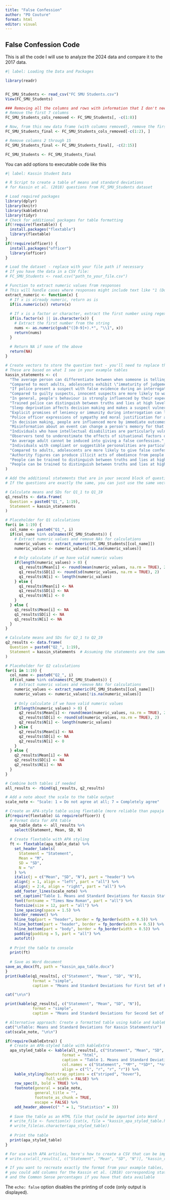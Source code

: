 ```yaml
---
title: "False Confession"
author: "PO Couture"
format: html
editor: visual
---
```


## False Confession Code

This is all the code I will use to analyze the 2024 data and compare it to the 
2017 data.

```r
#| label: Loading the Data and Packages

library(readr)


FC_SMU_Students <- read_csv("FC SMU Students.csv")
View(FC_SMU_Students)

### Removing all the columns and rows with information that I don't need
# Remove the first 7 columns
FC_SMU_Students_cols_removed <- FC_SMU_Students[, -c(1:8)]

# Now, from this new data frame (with columns removed), remove the first 2 rows
FC_SMU_Students_final <- FC_SMU_Students_cols_removed[-c(1:2), ]

# Remove columns 2 through 15
FC_SMU_Students_final <- FC_SMU_Students_final[, -c(2:15)]

FC_SMU_Students <- FC_SMU_Students_final

```

You can add options to executable code like this

```r
#| label: Kassin Student Data

# R Script to create a table of means and standard deviations 
# for Kassin et al. (2018) questions from FC_SMU_Students dataset

# Load required packages
library(dplyr)
library(knitr)
library(kableExtra)
library(tidyr)
# Check for additional packages for table formatting
if(!require(flextable)) {
  install.packages("flextable")
  library(flextable)
}
if(!require(officer)) {
  install.packages("officer")
  library(officer)
}

# Load the dataset - replace with your file path if necessary
# If you have the data in a CSV file:
# FC_SMU_Students <- read.csv("path_to_your_file.csv")

# Function to extract numeric values from responses
# This will handle cases where responses might include text like "1 (Do not agree at all)"
extract_numeric <- function(x) {
  # If x is already numeric, return as is
  if(is.numeric(x)) return(x)
  
  # If x is a factor or character, extract the first number using regex
  if(is.factor(x) || is.character(x)) {
    # Extract the first number from the string
    nums <- as.numeric(gsub("([0-9]+).*", "\\1", x))
    return(nums)
  }
  
  # Return NA if none of the above
  return(NA)
}

# Create vectors to store the question text - you'll need to replace these with your actual question texts
# These are based on what I see in your example tables
kassin_statements <- c(
  "The average person can differentiate between when someone is telling the truth or lying.",
  "Compared to most adults, adolescents exhibit \"immaturity of judgement\" in their decision-making.",
  "If police present a suspect with false evidence during an interrogation, it is more likely that the suspect will confess to a crime they did not commit.",
  "Compared to guilty suspects, innocent suspects are more likely to waive their Charter rights.",
  "In general, people's behaviour is strongly influenced by their expectations of reward and punishment.",
  "Trained police can distinguish between truths and lies at high levels of accuracy.",
  "Sleep deprivation affects decision making and makes a suspect vulnerable to influence.",
  "Explicit promises of leniency or immunity during interrogation can lead a person to confess to a crime that they did not commit.",
  "Police officer expressions of sympathy and moral justification for a crime can lead a suspect to believe that the police will be lenient with them when they confess to a crime.",
  "In decision making, people are influenced more by immediate outcomes than by longer term consequences.",
  "Misinformation about an event can change a person's memory for that event.",
  "Individuals who have intellectual disabilities are particularly vulnerable to the pressures of police.",
  "Observers tend to underestimate the effects of situational factors on the behaviour of other people.",
  "An average adult cannot be induced into giving a false confession.",
  "Individuals with compliant or suggestible personalities are particularly vulnerable to influence during an interrogation.",
  "Compared to adults, adolescents are more likely to give false confessions.",
  "Authority figures can produce illicit acts of obedience from people through a step-by-step process of gradual escalation.",
  "People can be trained to distinguish between truths and lies at high levels of accuracy by observing nonverbal symptoms of anxiety.",
  "People can be trained to distinguish between truths and lies at high levels of accuracy by learning how to detect micro-expressions in the face."
)

# Add the additional statements that are in your second block of questions (Q2_1 to Q2_19)
# If the questions are exactly the same, you can just use the same vector

# Calculate means and SDs for Q1_1 to Q1_19
q1_results <- data.frame(
  Question = paste0("Q1_", 1:19),
  Statement = kassin_statements
)

# Placeholder for Q1 calculations
for(i in 1:19) {
  col_name <- paste0("Q1_", i)
  if(col_name %in% colnames(FC_SMU_Students)) {
    # Extract numeric values and remove NAs for calculations
    numeric_values <- extract_numeric(FC_SMU_Students[[col_name]])
    numeric_values <- numeric_values[!is.na(numeric_values)]
    
    # Only calculate if we have valid numeric values
    if(length(numeric_values) > 0) {
      q1_results$Mean[i] <- round(mean(numeric_values, na.rm = TRUE), 2)
      q1_results$SD[i] <- round(sd(numeric_values, na.rm = TRUE), 2)
      q1_results$N[i] <- length(numeric_values)
    } else {
      q1_results$Mean[i] <- NA
      q1_results$SD[i] <- NA
      q1_results$N[i] <- 0
    }
  } else {
    q1_results$Mean[i] <- NA
    q1_results$SD[i] <- NA
    q1_results$N[i] <- NA
  }
}

# Calculate means and SDs for Q2_1 to Q2_19
q2_results <- data.frame(
  Question = paste0("Q2_", 1:19),
  Statement = kassin_statements  # Assuming the statements are the same
)

# Placeholder for Q2 calculations
for(i in 1:19) {
  col_name <- paste0("Q2_", i)
  if(col_name %in% colnames(FC_SMU_Students)) {
    # Extract numeric values and remove NAs for calculations
    numeric_values <- extract_numeric(FC_SMU_Students[[col_name]])
    numeric_values <- numeric_values[!is.na(numeric_values)]
    
    # Only calculate if we have valid numeric values
    if(length(numeric_values) > 0) {
      q2_results$Mean[i] <- round(mean(numeric_values, na.rm = TRUE), 2)
      q2_results$SD[i] <- round(sd(numeric_values, na.rm = TRUE), 2)
      q2_results$N[i] <- length(numeric_values)
    } else {
      q2_results$Mean[i] <- NA
      q2_results$SD[i] <- NA
      q2_results$N[i] <- 0
    }
  } else {
    q2_results$Mean[i] <- NA
    q2_results$SD[i] <- NA
    q2_results$N[i] <- NA
  }
}

# Combine both tables if needed
all_results <- rbind(q1_results, q2_results)

# Add a note about the scale to the table output
scale_note <- "Scale: 1 = Do not agree at all; 7 = Completely agree"

# Create an APA-style table using flextable (more reliable than papaja for installation)
if(require(flextable) && require(officer)) {
  # Format data for APA table
  apa_table_data <- all_results %>%
    select(Statement, Mean, SD, N)
  
  # Create flextable with APA styling
  ft <- flextable(apa_table_data) %>%
    set_header_labels(
      Statement = "Statement",
      Mean = "M",
      SD = "SD",
      N = "n"
    ) %>%
    italic(j = c("Mean", "SD", "N"), part = "header") %>%
    align(j = 1, align = "left", part = "all") %>%
    align(j = 2:4, align = "right", part = "all") %>%
    add_footer_lines(scale_note) %>%
    set_caption("Table 1. Means and Standard Deviations for Kassin Statements") %>%
    font(fontname = "Times New Roman", part = "all") %>%
    fontsize(size = 12, part = "all") %>%
    line_spacing(space = 1.5) %>%
    border_remove() %>%
    hline_top(part = "header", border = fp_border(width = 0.5)) %>%
    hline_bottom(part = "header", border = fp_border(width = 0.5)) %>%
    hline_bottom(part = "body", border = fp_border(width = 0.5)) %>%
    padding(padding = 5, part = "all") %>%
    autofit()
  
  # Print the table to console
  print(ft)
  
  # Save as Word document
save_as_docx(ft, path = "kassin_apa_table.docx")
}
print(kable(q1_results[, c("Statement", "Mean", "SD", "N")], 
            format = "simple",
            caption = "Means and Standard Deviations for First Set of Kassin Statements"))

cat("\n\n")

print(kable(q2_results[, c("Statement", "Mean", "SD", "N")], 
            format = "simple",
            caption = "Means and Standard Deviations for Second Set of Kassin Statements"))

# Alternative approach: Create a formatted table using kable and kableExtra with APA styling
cat("\nTable: Means and Standard Deviations for Kassin Statements\n")
cat(scale_note, "\n\n")

if(require(kableExtra)) {
  # Create an APA-styled table with kableExtra
  apa_styled_table <- kable(all_results[, c("Statement", "Mean", "SD", "N")], 
                         format = "html",
                         caption = "Table 1. Means and Standard Deviations for Kassin Statements",
                         col.names = c("Statement", "*M*", "*SD*", "*n*"),
                         align = c("l", "r", "r", "r")) %>%
    kable_styling(bootstrap_options = c("striped", "hover"),
                  full_width = FALSE) %>%
    row_spec(0, bold = TRUE) %>%
    footnote(general = scale_note,
             general_title = "",
             footnote_as_chunk = TRUE,
             escape = FALSE) %>%
    add_header_above(c(" " = 1, "Statistics" = 3))
  
  # Save the table as an HTML file that could be imported into Word
  # write_file <- function(x) {cat(x, file = "kassin_apa_styled_table.html")}
  # write_file(as.character(apa_styled_table))
  
  # Print the table
  print(apa_styled_table)
}

# For use with APA articles, here's how to create a CSV that can be imported into Word
# write.csv(all_results[, c("Statement", "Mean", "SD", "N")], "kassin_results.csv", row.names = FALSE)

# If you want to recreate exactly the format from your example tables,
# you could add columns for the Kassin et al. (2018) corresponding statements
# and the Common Sense percentages if you have that data available
```

The `echo: false` option disables the printing of code (only output is displayed).
